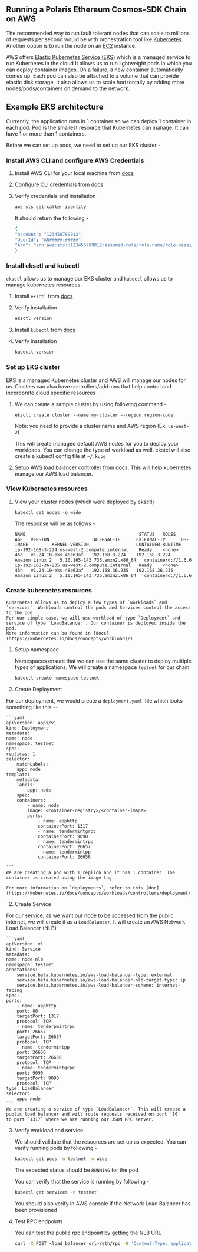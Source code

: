 ## Running a Polaris Ethereum Cosmos-SDK Chain on AWS

The recommended way to run fault tolerant nodes that can scale to millions of requests per second would be
with orchestration tool like [Kubernetes](https://kubernetes.io/docs/tutorials/kubernetes-basics/). Another option is to run the node on an [EC2](https://aws.amazon.com/pm/ec2/) instance.

AWS offers [Elastic Kubernetes Service (EKS)](https://aws.amazon.com/eks/) which is a managed service to run Kubernetes in the cloud
It allows us to run lightweight pods in which you can deploy container images. On a failure, a new container automatically comes up. Each pod
can also be attached to a volume that can provide elastic disk storage. It also allows us to scale horizontally by adding more nodes/pods/containers on demand to the network.

<div className="steps-container">

## Example EKS architecture

Currently, the application runs in 1 container so we can deploy 1 container in each pod. Pod is the smallest resource that
Kubernetes can manage. It can have 1 or more than 1 containers.

Before we can set up pods, we need to set up our EKS cluster -

### Install AWS CLI and configure AWS Credentials

1. Install AWS CLI for your local machine from [docs](https://docs.aws.amazon.com/cli/latest/userguide/getting-started-install.html)

2. Configure CLI credentials from [docs](https://docs.aws.amazon.com/cli/latest/userguide/cli-configure-quickstart.html)

3. Verify credentials and installation

   ```sh
   aws sts get-caller-identity
   ```

   It should return the following -

   ```sh
   {
   "Account": "123456789012",
   "UserId": "AR#####:#####",
   "Arn": "arn:aws:sts::123456789012:assumed-role/role-name/role-session-name"
   }
   ```

### Install eksctl and kubectl

`eksctl` allows us to manage our EKS cluster and `kubectl` allows us to manage kubernetes resources.

1. Install `eksctl` from [docs](https://docs.aws.amazon.com/eks/latest/userguide/eksctl.html)

2. Verify installation

   ```sh
   eksctl version
   ```

3. Install `kubectl` from [docs](https://kubernetes.io/docs/tasks/tools/)

4. Verify installation

   ```sh
   kubectl version
   ```

### Set up EKS cluster

EKS is a managed Kubernetes cluster and AWS will manage our nodes for us. Clusters can also have controllers/add-ons
that help control and incorporate cloud specific resources

1. We can create a sample cluster by using following command -

   `eksctl create cluster --name my-cluster --region region-code`

   Note: you need to provide a cluster name and AWS region (Ex. `us-west-2`)

   This will create managed default AWS nodes for you to deploy your workloads. You can change the type of workload as well. ekstcl will also create a kubectl config file at `~/.kube`

2. Setup AWS load balancer controller from [docs](https://docs.aws.amazon.com/eks/latest/userguide/aws-load-balancer-controller.html). This will help kubernetes manage our AWS load balancer.

### View Kubernetes resources

1. View your cluster nodes (which were deployed by eksctl)

   `kubectl get nodes -o wide`

   The response will be as follows -

   ```
   NAME                                           STATUS   ROLES    AGE   VERSION                INTERNAL-IP      EXTERNAL-IP      OS-IMAGE         KERNEL-VERSION                  CONTAINER-RUNTIME
   ip-192-168-3-224.us-west-2.compute.internal    Ready    <none>   45h   v1.24.10-eks-48e63af   192.168.3.224    192.168.3.224    Amazon Linux 2   5.10.165-143.735.amzn2.x86_64   containerd://1.6.6
   ip-192-168-36-235.us-west-2.compute.internal   Ready    <none>   45h   v1.24.10-eks-48e63af   192.168.36.235   192.168.36.235    Amazon Linux 2   5.10.165-143.735.amzn2.x86_64   containerd://1.6.6
   ```

### Create kubernetes resources

    Kubernetes allows us to deploy a few types of `workloads` and `services`. Workloads control the pods and Services control the access to the pod.
    For our simple case, we will use workload of type `Deployment` and service of type `LoadBalancer`. Our container is deployed inside the pod.
    More information can be found in [docs](https://kubernetes.io/docs/concepts/workloads/)

1. Setup namespace

   Namespaces ensure that we can use the same cluster to deploy multiple types of applications. We will create a namespace `testnet` for our chain

   ```sh
   kubectl create namespace testnet
   ```

1. Create Deployment

For our deployment, we would create a `deployment.yaml `file which looks something like this --

    ```yaml
    apiVersion: apps/v1
    kind: Deployment
    metadata:
    name: node
    namespace: testnet
    spec:
    replicas: 1
    selector:
        matchLabels:
        app: node
    template:
        metadata:
        labels:
            app: node
        spec:
        containers:
            - name: node
            image: <container-registry>/<container-image>
            ports:
                - name: apphttp
                containerPort: 1317
                - name: tendermintgrpc
                containerPort: 9090
                - name: tendermintrpc
                containerPort: 26657
                - name: tendermintpp
                containerPort: 26656

    ```
    We are creating a pod with 1 replica and it has 1 container. The container is created using the image tag.

    For more information on `deployments`, refer to this [doc](https://kubernetes.io/docs/concepts/workloads/controllers/deployment/)

2. Create Service

For our service, as we want our node to be accessed from the public internet, we will create it as a `LoadBalancer`. It will create an AWS Network Load Balancer (NLB)

    ```yaml
    apiVersion: v1
    kind: Service
    metadata:
    name: node-nlb
    namespace: testnet
    annotations:
        service.beta.kubernetes.io/aws-load-balancer-type: external
        service.beta.kubernetes.io/aws-load-balancer-nlb-target-type: ip
        service.beta.kubernetes.io/aws-load-balancer-scheme: internet-facing
    spec:
    ports:
        - name: apphttp
        port: 80
        targetPort: 1317
        protocol: TCP
        - name: tenderpmintrpc
        port: 26657
        targetPort: 26657
        protocol: TCP
        - name: tendermintpp
        port: 26656
        targetPort: 26656
        protocol: TCP
        - name: tendermintgrpc
        port: 9090
        targetPort: 9090
        protocol: TCP
    type: LoadBalancer
    selector:
        app: node
    ```
    We are creating a service of type `LoadBalancer`. This will create a public load balancer and will route requests received on port `80`
    to port `1317` where we are running our JSON RPC server.

3. Verify workload and service

   We should validate that the resources are set up as expected. You can verify running pods by following -

   ```sh
   kubectl get pods -n testnet -o wide
   ```

   The expected status should be `RUNNING` for the pod

   You can verify that the service is running by following -

   ```sh
   kubectl get services -n testnet
   ```

   You should also verify in AWS console if the Network Load Balancer has been provisioned

4. Test RPC endpoints

   You can test the public rpc endpoint by getting the NLB URL

   ```sh
   curl -X POST <load_balancer_url>/eth/rpc -H 'Content-Type: application/json' -d '{ "jsonrpc":"2.0", "method":"eth_blockNumber", "params":[], "id":1}'
   ```
</div>
